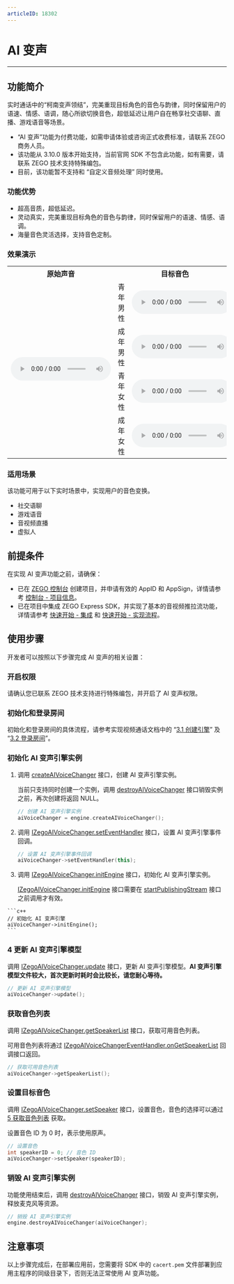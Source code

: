 ```yaml
---
articleID: 18302
---
```

# AI 变声

- - -


## 功能简介

实时通话中的“柯南变声领结”，完美重现目标角色的音色与韵律，同时保留用户的语速、情感、语调，随心所欲切换音色，超低延迟让用户自在畅享社交语聊、直播、游戏语音等场景。

<Warning title="注意">


- “AI 变声”功能为付费功能，如需申请体验或咨询正式收费标准，请联系 ZEGO 商务人员。
- 该功能从 3.10.0 版本开始支持，当前官网 SDK 不包含此功能，如有需要，请联系 ZEGO 技术支持特殊编包。
- 目前，该功能暂不支持和 “自定义音频处理” 同时使用。
</Warning>

### 功能优势

- 超高音质，超低延迟。
- 灵动真实，完美重现目标角色的音色与韵律，同时保留用户的语速、情感、语调。
- 海量音色灵活选择，支持音色定制。

### 效果演示

<table>
  
<tbody><tr>
<th>原始声音</th>
<th colspan="2">目标音色</th>
<th>AI 变声后</th>
</tr>
<tr>
<td rowspan="4"><audio src="https://storage.zego.im/sdk-doc/doc/video/Express_Video_SDK/Audio/VoiceChanger/original_voice.wav" controls=""  controlsList="nodownload noplaybackrate" style="width: 230px;">您的浏览器不支持 audio 标签。</audio></td>
<td>青年男性</td>
<td><audio src="https://storage.zego.im/sdk-doc/doc/video/Express_Video_SDK/Audio/VoiceChanger/young_male_target_voice.wav" controls=""  controlsList="nodownload noplaybackrate" style="width: 230px;">您的浏览器不支持 audio 标签。</audio></td>
<td><audio src="https://storage.zego.im/sdk-doc/doc/video/Express_Video_SDK/Audio/VoiceChanger/young_male_changer_voice.wav" controls=""  controlsList="nodownload noplaybackrate" style="width: 230px;">您的浏览器不支持 audio 标签。</audio></td>
</tr>
<tr>
<td>成年男性</td>
<td><audio src="https://storage.zego.im/sdk-doc/doc/video/Express_Video_SDK/Audio/VoiceChanger/adult_male_target_voice.wav" controls=""  controlsList="nodownload noplaybackrate" style="width: 230px;">您的浏览器不支持 audio 标签。</audio></td>
<td><audio src="https://storage.zego.im/sdk-doc/doc/video/Express_Video_SDK/Audio/VoiceChanger/adult_male_changer_voice.wav" controls=""  controlsList="nodownload noplaybackrate" style="width: 230px;">您的浏览器不支持 audio 标签。</audio></td>
</tr>
<tr>
<td>青年女性</td>
<td><audio src="https://storage.zego.im/sdk-doc/doc/video/Express_Video_SDK/Audio/VoiceChanger/young_female_target_voice.wav" controls=""  controlsList="nodownload noplaybackrate" style="width: 230px;">您的浏览器不支持 audio 标签。</audio></td>
<td><audio src="https://storage.zego.im/sdk-doc/doc/video/Express_Video_SDK/Audio/VoiceChanger/young_female_changer_voice.wav" controls=""  controlsList="nodownload noplaybackrate" style="width: 230px;">您的浏览器不支持 audio 标签。</audio></td>
</tr>
<tr>
<td>成年女性</td>
<td><audio src="https://storage.zego.im/sdk-doc/doc/video/Express_Video_SDK/Audio/VoiceChanger/adult_female_target_voice.wav" controls=""  controlsList="nodownload noplaybackrate" style="width: 230px;">您的浏览器不支持 audio 标签。</audio></td>
<td><audio src="https://storage.zego.im/sdk-doc/doc/video/Express_Video_SDK/Audio/VoiceChanger/adult_female_changer_voice.wav" controls=""  controlsList="nodownload noplaybackrate" style="width: 230px;">您的浏览器不支持 audio 标签。</audio></td>
</tr>
</tbody></table>

### 适用场景

该功能可用于以下实时场景中，实现用户的音色变换。

- 社交语聊
- 游戏语音
- 音视频直播
- 虚拟人

## 前提条件

在实现 AI 变声功能之前，请确保：

- 已在 [ZEGO 控制台](https://console.zego.im) 创建项目，并申请有效的 AppID 和 AppSign，详情请参考 [控制台 - 项目信息](https://doc-zh.zego.im/article/12107)。
- 已在项目中集成 ZEGO Express SDK，并实现了基本的音视频推拉流功能，详情请参考 [快速开始 - 集成](!Integration/SDK_Integration) 和 [快速开始 - 实现流程](!Integration/Solution_Implementation)。



## 使用步骤

开发者可以按照以下步骤完成 AI 变声的相关设置：

### 开启权限

请确认您已联系 ZEGO 技术支持进行特殊编包，并开启了 AI 变声权限。

### 初始化和登录房间

初始化和登录房间的具体流程，请参考实现视频通话文档中的 “[3.1 创建引擎](!Integration/Solution_Implementation#CreateEngine)” 及 “[3.2 登录房间](!Integration/Solution_Implementation#createroom)”。

### 初始化 AI 变声引擎实例

1. 调用 [createAIVoiceChanger](@createAIVoiceChanger) 接口，创建 AI 变声引擎实例。

    当前只支持同时创建一个实例，调用 [destroyAIVoiceChanger](@destroyAIVoiceChanger) 接口销毁实例之前，再次创建将返回 NULL。

    ```c++
    // 创建 AI 变声引擎实例
    aiVoiceChanger = engine.createAIVoiceChanger();
    ```

2. 调用 [IZegoAIVoiceChanger.setEventHandler](@setEventHandler-IZegoAIVoiceChanger) 接口，设置 AI 变声引擎事件回调。

    ```c++
    // 设置 AI 变声引擎事件回调
    aiVoiceChanger->setEventHandler(this);
    ```

3. 调用 [IZegoAIVoiceChanger.initEngine](@initEngine-IZegoAIVoiceChanger) 接口，初始化 AI 变声引擎实例。

    <Warning title="注意">


    [IZegoAIVoiceChanger.initEngine](@initEngine-IZegoAIVoiceChanger) 接口需要在 [startPublishingStream](@startPublishingStream) 接口之前调用才有效。
</Warning>

    ```c++
    // 初始化 AI 变声引擎
    aiVoiceChanger->initEngine();
    ```

### 4 更新 AI 变声引擎模型

调用 [IZegoAIVoiceChanger.update](@update-IZegoAIVoiceChanger) 接口，更新 AI 变声引擎模型。**AI 变声引擎模型文件较大，首次更新时耗时会比较长，请您耐心等待。**

```c++
// 更新 AI 变声引擎模型
aiVoiceChanger->update();
```

### 获取音色列表

调用 [IZegoAIVoiceChanger.getSpeakerList](@getSpeakerList-IZegoAIVoiceChanger) 接口，获取可用音色列表。

可用音色列表将通过 [IZegoAIVoiceChangerEventHandler.onGetSpeakerList](@onGetSpeakerList-IZegoAIVoiceChangerEventHandler) 回调接口返回。

```c++
// 获取可用音色列表
aiVoiceChanger->getSpeakerList();
```

### 设置目标音色

调用 [IZegoAIVoiceChanger.setSpeaker](@setSpeaker-IZegoAIVoiceChanger) 接口，设置音色，音色的选择可以通过 [5 获取音色列表](!AI_VoiceChanger#3_5) 获取。

设置音色 ID 为 0 时，表示使用原声。

```c++
// 设置音色
int speakerID = 0; // 音色 ID
aiVoiceChanger->setSpeaker(speakerID);
```

### 销毁 AI 变声引擎实例

功能使用结束后，调用 [destroyAIVoiceChanger](@destroyAIVoiceChanger) 接口，销毁 AI 变声引擎实例，释放麦克风等资源。

```c++
// 销毁 AI 变声引擎实例
engine.destroyAIVoiceChanger(aiVoiceChanger);
```

## 注意事项

以上步骤完成后，在部署应用前，您需要将 SDK 中的 `cacert.pem` 文件部署到应用主程序的同级目录下，否则无法正常使用 AI 变声功能。
